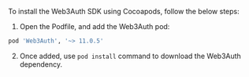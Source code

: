 To install the Web3Auth SDK using Cocoapods, follow the below steps:

1. Open the Podfile, and add the Web3Auth pod:

```sh
pod 'Web3Auth', '~> 11.0.5'
```

2. Once added, use `pod install` command to download the Web3Auth dependency.
